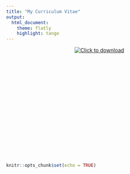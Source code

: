 ```yaml
---
title: "My Curriculum Vitae"
output:
  html_document:  
    theme: flatly
    highlight: tango
---
```

<center>
<div style="width:400px; height:300px">

[![Click to download](./input/CV_20210106.jpg "Click to download")](https://raw.githubusercontent.com/jenniferbufton/jenniferbufton.github.io/master/input/CV_20210106.pdf)

</div>
</center>
 
```r
knitr::opts_chunk$set(echo = TRUE)
```


